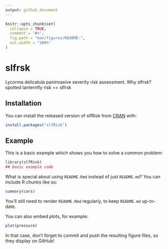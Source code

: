 ```yaml
---
output: github_document
---
```


<!-- README.md is generated from README.Rmd. Please edit that file -->

```r
knitr::opts_chunk$set(
  collapse = TRUE,
  comment = "#>",
  fig.path = "man/figures/README-",
  out.width = "100%"
)
```

# slfrsk

<!-- badges: start -->
<!-- badges: end -->

Lycorma delicatula paninvasive severity risk assessment. Why slfrsk? spotted lanternfly risk == slfrsk

## Installation

You can install the released version of slfRisk from [CRAN](https://CRAN.R-project.org) with:

``` r
install.packages("slfRisk")
```

## Example

This is a basic example which shows you how to solve a common problem:

```r
library(slfRisk)
## basic example code
```

What is special about using `README.Rmd` instead of just `README.md`? You can include R chunks like so:

```r
summary(cars)
```

You'll still need to render `README.Rmd` regularly, to keep `README.md` up-to-date.

You can also embed plots, for example:

```r
plot(pressure)
```

In that case, don't forget to commit and push the resulting figure files, so they display on GitHub!
